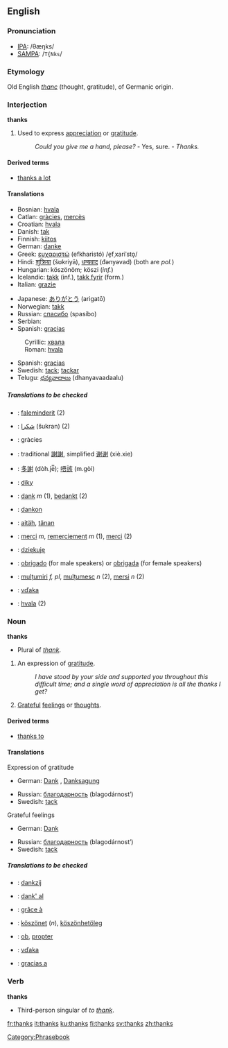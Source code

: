 {{rfc}}
==English==

===Pronunciation===
*[[w:IPA|IPA]]: /θæŋks/
*[[w:SAMPA|SAMPA]]: /<tt>T{Nks</tt>/

===Etymology===
Old English ''[[thanc]]'' (thought, gratitude), of Germanic origin.

===Interjection===
'''thanks'''

#Used to express [[appreciation]] or [[gratitude]]. 
#:''Could you give me a hand, please?'' - Yes, sure. - ''Thanks.''

====Derived terms====
*[[thanks a lot]]

====Translations====
{{top}}
*Bosnian: [[hvala#Bosnian|hvala]]
*Catlan: [[gràcies]], [[mercès]]
*Croatian: [[hvala#Croatian|hvala]]
*Danish: [[tak]]
*Finnish: [[kiitos]]
*German: [[danke]]
*Greek: [[ευχαριστώ]] (efkharistó) /e̞fˌxariˈsto̞/
*Hindi: [[शुक्रिया]] (šʊkriyā), [[धन्यवाद]] (đǝnyǝvad) (both are ''pol.'')<!--ref Oxf H-E Dict, but there is no informal term for thank you in Hindi, both are formal, more so than the English Thank you.-->
*Hungarian: köszönöm; köszi (''inf.'')
*Icelandic: [[takk]] (inf.), [[takk fyrir]] (form.)
*Italian: [[grazie]]
{{mid}}
*Japanese: [[ありがとう]] (arigatō)
*Norwegian: [[takk]]
*Russian: [[спасибо]] (spasíbo)
*Serbian:
*Spanish: [[gracias]]
:Cyrillic: [[хвала#Serbian|хвала]]
:Roman: [[hvala#Serbian|hvala]]
*Spanish: [[gracias]]
*Swedish: [[tack]]; [[tackar]]
*Telugu: [[ధన్యవాదాలు]] (dhanyavaadaalu)
{{bottom}}

=====Translations to be checked=====
{{checktrans}}

*{{ttbc|Albanian}}: [[faleminderit]] (2)
*{{ttbc|Arabic}}: [[شكرا]] (šukran) (2)
*{{ttbc|Catalan}}: gràcies
*{{ttbc|Chinese}}: traditional [[謝謝]], simplified [[谢谢]] (xiè.xie)
*{{ttbc|Chinese (Cantonese)}}: [[多謝]] (dòh.je̿); [[唔該]] (m.gòi)
*{{ttbc|Czech}}: [[díky]]
*{{ttbc|Dutch}}: [[dank]] ''m'' (1), [[bedankt]] (2)
*{{ttbc|Esperanto}}: [[dankon]]
*{{ttbc|Estonian}}: [[aitäh]], [[tänan]]
*{{ttbc|French}}: [[merci]] ''m'', [[remerciement]] ''m'' (1), [[merci]] (2)
*{{ttbc|Polish}}: [[dziękuję]]
*{{ttbc|Portuguese}}: [[obrigado]] (for male speakers) or [[obrigada]] (for female speakers)
*{{ttbc|Romanian}}: [[mulțumiri]] ''f, pl'', [[mulțumesc]] ''n'' (2), [[mersi]] ''n'' (2)
*{{ttbc|Slovak}}: [[vďaka]]
*{{ttbc|Slovenian}}: [[hvala]] (2)

[[Category:Phrasebook]]

===Noun===
'''thanks''' 

*Plural of ''[[thank]]''. 
#{{plurale tantum}} An expression of [[gratitude]].
#:''I have stood by your side and supported you throughout this difficult time; and a single word of appreciation is all the thanks I get?''
#[[grateful|Grateful]] [[feelings]] or [[thought]]s.

====Derived terms====
*[[thanks to]]

====Translations====
;Expression of gratitude
{{top}}
*German: [[Dank]] {{m}}, [[Danksagung]] {{f}}
{{mid}}
*Russian: [[благодарность]] (blagodárnost’) {{f}}
*Swedish: [[tack]] {{n}}
{{bottom}}

;Grateful feelings
{{top}}
*German: [[Dank]] {{m}}
{{mid}}
*Russian: [[благодарность]] (blagodárnost’) {{f}}
*Swedish: [[tack]] {{n}}
{{bottom}}

=====Translations to be checked=====
{{checktrans}}

*{{ttbc|Dutch}}: [[dankzij]]
*{{ttbc|Esperanto}}: [[dank' al]]
*{{ttbc|French}}: [[grâce à]]
*{{ttbc|Hungarian}}: [[köszönet]] (''n''), [[köszönhetöleg]]
*{{ttbc|Latin}}: [[ob]], [[propter]]
*{{ttbc|Slovak}}: [[vďaka]]
*{{ttbc|Spanish}}: [[gracias a]]


===Verb===
'''thanks'''
*Third-person singular of ''to [[thank]]''.

[[fr:thanks]]
[[it:thanks]]
[[ku:thanks]]
[[fi:thanks]]
[[sv:thanks]]
[[zh:thanks]]